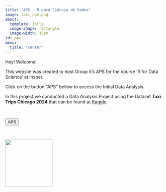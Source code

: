 ---
title: "APS - R para Ciência de Dados"
image: taxi_aps.png
about:
  template: jolla
  image-shape: rectangle
  image-width: 15em
id: ppc
menu:
  title: "center"
---

<head>
  <link rel="stylesheet" type="text/css" href="styles.css">
</head>

:::{#ppc}

Hey! Welcome!

This website was created to host Group 5's APS for the course 'R for Data Science' at Insper. 

Click on the button "APS" bellow to access the Initial Data Analysis.

In this project we conducted a Data Analysis Project using the Dataset <strong style="font-weight:bold;">Taxi Trips Chicago 2024</strong> that can be found at [Kaggle](https://www.kaggle.com/datasets/adelanseur/taxi-trips-chicago-2024?resource=download).

\

<button id="yellowbutton" onclick="window.location.href='APS.html'">APS</button>

\

<img src="logo_insper.png" style="width:150px;">
:::


